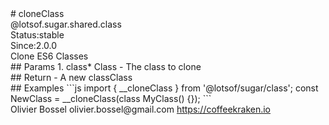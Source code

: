 <div class="docmap-mdx">
# cloneClass
<div class="_namespace">@lotsof.sugar.shared.class</div>
<div class="_metas">
<div class="_status"><span class="_status-label">Status:</span><span class="_status-value -stable">stable</span></div>
<div class="_since"><span class="_since-label">Since:</span><span class="_since-value">2.0.0</span></div>
</div>
<div class="_description">
Clone ES6 Classes
</div>
<div class="_params">
## Params
1. <span class="_name">class<span class="_required">*</span></span><span class="_default"></span> <span class="_type">Class</span>
   - The class to clone
</div>
<div class="_return">
## Return
- <span class="_description">A new class</span><span class="_default"></span><span class="_type">Class</span>
</div>
<div class="_examples">
## Examples
```js
import { __cloneClass } from '@lotsof/sugar/class';
const NewClass = __cloneClass(class MyClass() {});
```
</div>
<div class="_author">
<span class="_name">Olivier Bossel</span>
<span class="_email">olivier.bossel@gmail.com</span>
<a href="https://coffeekraken.io" target="_blank" class="_url">https://coffeekraken.io</a>
</div>
</div>